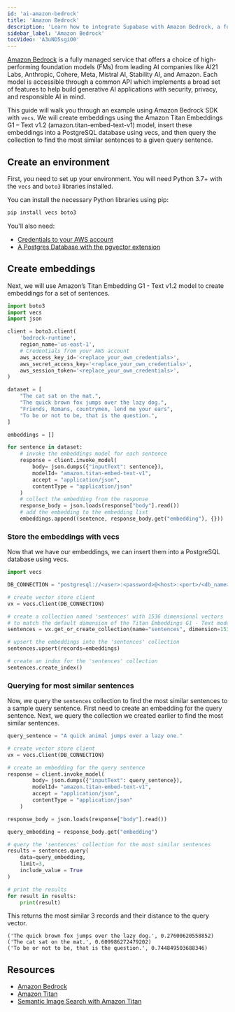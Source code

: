 ```yaml
---
id: 'ai-amazon-bedrock'
title: 'Amazon Bedrock'
description: 'Learn how to integrate Supabase with Amazon Bedrock, a fully managed service of high-performing foundation models.'
sidebar_label: 'Amazon Bedrock'
tocVideo: 'A3uND5sgiO0'
---
```


[Amazon Bedrock](https://aws.amazon.com/bedrock) is a fully managed service that offers a choice of high-performing foundation models (FMs) from leading AI companies like AI21 Labs, Anthropic, Cohere, Meta, Mistral AI, Stability AI, and Amazon. Each model is accessible through a common API which implements a broad set of features to help build generative AI applications with security, privacy, and responsible AI in mind.

This guide will walk you through an example using Amazon Bedrock SDK with `vecs`. We will create embeddings using the Amazon Titan Embeddings G1 – Text v1.2 (amazon.titan-embed-text-v1) model, insert these embeddings into a PostgreSQL database using vecs, and then query the collection to find the most similar sentences to a given query sentence.

## Create an environment

First, you need to set up your environment. You will need Python 3.7+ with the `vecs` and `boto3` libraries installed.

You can install the necessary Python libraries using pip:

```sh
pip install vecs boto3
```

You'll also need:

- [Credentials to your AWS account](https://boto3.amazonaws.com/v1/documentation/api/latest/guide/credentials.html)
- [A Postgres Database with the pgvector extension](hosting.md)

## Create embeddings

Next, we will use Amazon’s Titan Embedding G1 - Text v1.2 model to create embeddings for a set of sentences.

```python
import boto3
import vecs
import json

client = boto3.client(
    'bedrock-runtime',
    region_name='us-east-1',
	# Credentials from your AWS account
    aws_access_key_id='<replace_your_own_credentials>',
    aws_secret_access_key='<replace_your_own_credentials>',
    aws_session_token='<replace_your_own_credentials>',
)

dataset = [
    "The cat sat on the mat.",
    "The quick brown fox jumps over the lazy dog.",
    "Friends, Romans, countrymen, lend me your ears",
    "To be or not to be, that is the question.",
]

embeddings = []

for sentence in dataset:
    # invoke the embeddings model for each sentence
    response = client.invoke_model(
        body= json.dumps({"inputText": sentence}),
        modelId= "amazon.titan-embed-text-v1",
        accept = "application/json",
        contentType = "application/json"
    )
    # collect the embedding from the response
    response_body = json.loads(response["body"].read())
    # add the embedding to the embedding list
    embeddings.append((sentence, response_body.get("embedding"), {}))

```

### Store the embeddings with vecs

Now that we have our embeddings, we can insert them into a PostgreSQL database using vecs.

```python
import vecs

DB_CONNECTION = "postgresql://<user>:<password>@<host>:<port>/<db_name>"

# create vector store client
vx = vecs.Client(DB_CONNECTION)

# create a collection named 'sentences' with 1536 dimensional vectors
# to match the default dimension of the Titan Embeddings G1 - Text model
sentences = vx.get_or_create_collection(name="sentences", dimension=1536)

# upsert the embeddings into the 'sentences' collection
sentences.upsert(records=embeddings)

# create an index for the 'sentences' collection
sentences.create_index()
```

### Querying for most similar sentences

Now, we query the `sentences` collection to find the most similar sentences to a sample query sentence. First need to create an embedding for the query sentence. Next, we query the collection we created earlier to find the most similar sentences.

```python
query_sentence = "A quick animal jumps over a lazy one."

# create vector store client
vx = vecs.Client(DB_CONNECTION)

# create an embedding for the query sentence
response = client.invoke_model(
        body= json.dumps({"inputText": query_sentence}),
        modelId= "amazon.titan-embed-text-v1",
        accept = "application/json",
        contentType = "application/json"
    )

response_body = json.loads(response["body"].read())

query_embedding = response_body.get("embedding")

# query the 'sentences' collection for the most similar sentences
results = sentences.query(
    data=query_embedding,
    limit=3,
    include_value = True
)

# print the results
for result in results:
    print(result)
```

This returns the most similar 3 records and their distance to the query vector.

```
('The quick brown fox jumps over the lazy dog.', 0.27600620558852)
('The cat sat on the mat.', 0.609986272479202)
('To be or not to be, that is the question.', 0.744849503688346)
```

## Resources

- [Amazon Bedrock](https://aws.amazon.com/bedrock)
- [Amazon Titan](https://aws.amazon.com/bedrock/titan)
- [Semantic Image Search with Amazon Titan](/docs/guides/ai/examples/semantic-image-search-amazon-titan)
